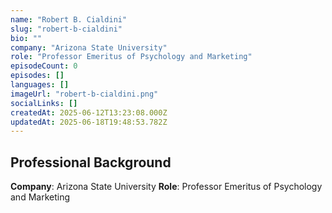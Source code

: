 ```yaml
---
name: "Robert B. Cialdini"
slug: "robert-b-cialdini"
bio: ""
company: "Arizona State University"
role: "Professor Emeritus of Psychology and Marketing"
episodeCount: 0
episodes: []
languages: []
imageUrl: "robert-b-cialdini.png"
socialLinks: []
createdAt: 2025-06-12T13:23:08.000Z
updatedAt: 2025-06-18T19:48:53.782Z
---
```


## Professional Background

**Company**: Arizona State University
**Role**: Professor Emeritus of Psychology and Marketing
